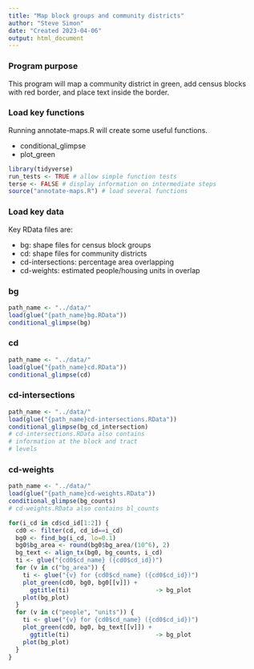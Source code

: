 ```yaml
---
title: "Map block groups and community districts"
author: "Steve Simon"
date: "Created 2023-04-06"
output: html_document
---
```


### Program purpose

This program will map a community district in green, add census blocks with red border, and place text inside the border.

### Load key functions

Running annotate-maps.R will create some useful functions.

+ conditional_glimpse
+ plot_green

```r
library(tidyverse)
run_tests <- TRUE # allow simple function tests
terse <- FALSE # display information on intermediate steps
source("annotate-maps.R") # load several functions
```

### Load key data

Key RData files are:

+ bg: shape files for census block groups
+ cd: shape files for community districts
+ cd-intersections: percentage area overlapping
+ cd-weights: estimated people/housing units in overlap

### bg

```r
path_name <- "../data/"
load(glue("{path_name}bg.RData"))
conditional_glimpse(bg)
```

### cd

```r
path_name <- "../data/"
load(glue("{path_name}cd.RData"))
conditional_glimpse(cd)
```

### cd-intersections

```r
path_name <- "../data/"
load(glue("{path_name}cd-intersections.RData"))
conditional_glimpse(bg_cd_intersection)
# cd-intersections.RData also contains
# information at the block and tract
# levels
```

### cd-weights

```r
path_name <- "../data/"
load(glue("{path_name}cd-weights.RData"))
conditional_glimpse(bg_counts)
# cd-weights.RData also contains bl_counts
```


```r
for(i_cd in cd$cd_id[1:2]) {
  cd0 <- filter(cd, cd_id==i_cd)
  bg0 <- find_bg(i_cd, lo=0.1)
  bg0$bg_area <- round(bg0$bg_area/(10^6), 2)
  bg_text <- align_tx(bg0, bg_counts, i_cd)
  ti <- glue("{cd0$cd_name} ({cd0$cd_id})")
  for (v in c("bg_area")) {
    ti <- glue("{v} for {cd0$cd_name} ({cd0$cd_id})")
    plot_green(cd0, bg0, bg0[[v]]) +
      ggtitle(ti)                        -> bg_plot
    plot(bg_plot)
  }
  for (v in c("people", "units")) {
    ti <- glue("{v} for {cd0$cd_name} ({cd0$cd_id})")
    plot_green(cd0, bg0, bg_text[[v]]) +
      ggtitle(ti)                        -> bg_plot
    plot(bg_plot)
  }
}
```
